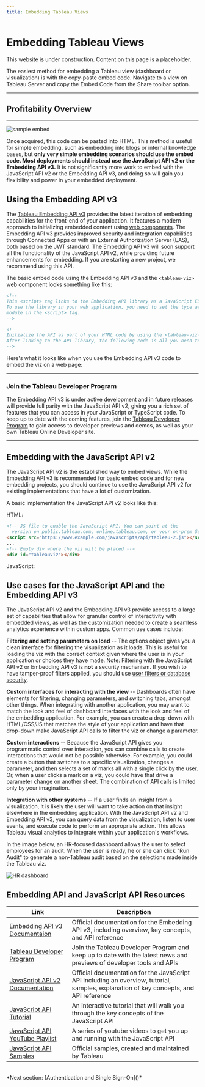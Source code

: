 ```yaml
---
title: Embedding Tableau Views
---
```



# Embedding Tableau Views

<Callout type="warning" emoji="⚠️">
  This website is under construction. Content on this page is a placeholder.
</Callout>

The easiest method for embedding a Tableau view (dashboard or visualization) is with the copy-paste embed code. Navigate to a view on Tableau Server and copy the Embed Code from the Share toolbar option.

-------------

## Profitability Overview

<Tableau
  src='https://public.tableau.com/views/Superstore_light/Profitability'
  height='800'
  width='830'
  hideTabs={true}
  device='default'
/>

-------------------

<Image
  alt='sample embed' 
  src='/img/embed_code.png' 
  width={700}
  height={800}
/>

Once acquired, this code can be pasted into HTML.
This method is useful for simple embedding, such as embedding into blogs or internal knowledge bases, but **only very simple embedding scenarios should use the embed code. Most deployments should instead use the JavaScript API v2 or the Embedding API v3.** It is not significantly more work to embed with the JavaScript API v2 or the Embedding API v3, and doing so will gain you flexibility and power in your embedded deployment.

## Using the Embedding API v3

The [Tableau Embedding API v3](https://help.tableau.com/current/api/embedding_api/en-us/index.html) provides the latest iteration of embedding capabilities for the front-end of your application. It features a modern approach to initializing embedded content using [web components](https://www.webcomponents.org/introduction). The Embedding API v3 provides improved security and integration capabilities through Connected Apps or with an External Authorization Server (EAS), both based on the JWT standard. The Embedding API v3 will soon support all the functionality of the JavaScript API v2, while providing future enhancements for embedding. If you are starting a new project, we recommend using this API.

The basic embed code using the Embedding API v3 and the `<tableau-viz>` web component looks something like this:


```html
<!-- 
This <script> tag links to the Embedding API library as a JavaScript ES6 module. 
To use the library in your web application, you need to set the type attribute to 
module in the <script> tag. 
-->

<!-- 
Initialize the API as part of your HTML code by using the <tableau-viz> web component. 
After linking to the API library, the following code is all you need to embed a Tableau view into your HTML pages.
-->

```

Here's what it looks like when you use the Embedding API v3 code to embed the viz on a web page:


---

### Join the Tableau Developer Program

The Embedding API v3 is under active development and in future releases will provide full parity with the JavaScript API v2, giving you a rich set of features that you can access in your JavaScript or TypeScript code. To keep up to date with the coming features, join the [Tableau Developer Program](https://www.tableau.com/developer) to gain access to developer previews and demos, as well as your own Tableau Online Developer site.

---

## Embedding with the JavaScript API v2

The JavaScript API v2 is the established way to embed views. While the Embedding API v3 is recommended for basic embed code and for new embedding projects, you should continue to use the JavaScript API v2 for existing implementations that have a lot of customization.

A basic implementation the JavaScript API v2 looks like this:

HTML:

```html
<!-- JS file to enable the JavaScript API. You can point at the
  version on public.tableau.com, online.tableau.com, or your on-prem Server -->
<script src="https://www.example.com/javascripts/api/tableau-2.js"></script>
...
<!-- Empty div where the viz will be placed -->
<div id="tableauViz"></div>
```

JavaScript:



## Use cases for the JavaScript API and the Embedding API v3

The JavaScript API v2 and the Embedding API v3 provide access to a large set of capabilities that allow for granular control of interactivity with embedded views, as well as the customization needed to create a seamless analytics experience within custom apps. Common use cases include:

**Filtering and setting parameters on load** -- The options object gives you a clean interface for filtering the visualization as it loads. This is useful for loading the viz with the correct context given where the user is in your application or choices they have made.
Note: Filtering with the JavaScript API v2 or Embedding API v3 is **not** a security mechanism. If you wish to have tamper-proof filters applied, you should use [user filters or database security]().

**Custom interfaces for interacting with the view** -- Dashboards often have elements for filtering, changing parameters, and switching tabs, amongst other things. When integrating with another application, you may want to match the look and feel of dashboard interfaces with the look and feel of the embedding application. For example, you can create a drop-down with HTML/CSS/JS that matches the style of your application and have that drop-down make JavaScript API calls to filter the viz or change a parameter.

**Custom interactions** -- Because the JavaScript API gives you programmatic control over interaction, you can combine calls to create interactions that would not be possible otherwise. For example, you could create a button that switches to a specific visualization, changes a parameter, and then selects a set of marks all with a single click by the user. Or, when a user clicks a mark on a viz, you could have that drive a parameter change on another sheet. The combination of API calls is limited only by your imagination.

**Integration with other systems** -- If a user finds an insight from a visualization, it is likely the user will want to take action on that insight elsewhere in the embedding application. With the JavaScript API v2 and Embedding API v3, you can query data from the visualization, listen to user events, and execute code to perform an appropriate action. This allows Tableau visual analytics to integrate within your application's workflows.

In the image below, an HR-focused dashboard allows the user to select employees for an audit. When the user is ready, he or she can click "Run Audit" to generate a non-Tableau audit based on the selections made inside the Tableau viz.

<Image
  alt='HR dashboard' 
  src='/run_audit.png' 
  width={700}
  height={800}
/>



## Embedding API and JavaScript API Resources

Link | Description
---- | -----------
[Embedding API v3 Documentaion](https://help.tableau.com/current/api/embedding_api/en-us/index.html) | Official documentation for the Embedding API v3, including overview, key concepts, and API reference
[Tableau Developer Program](https://www.tableau.com/developer) | Join the Tableau Developer Program and keep up to date with the latest news and previews of developer tools and APIs
[JavaScript API v2 Documentation](http://onlinehelp.tableau.com/current/api/js_api/en-us/JavaScriptAPI/js_api.htm#) | Official documentation for the JavaScript API including an overview, tutorial, samples, explanation of key concepts, and API reference
[JavaScript API Tutorial](http://onlinehelp.tableau.com/samples/en-us/js_api/tutorial.htm) | An interactive tutorial that will walk you through the key concepts of the JavaScript API
[JavaScript API YouTube Playlist](https://www.youtube.com/watch?v=Geppur9LDnw&list=PL_qx68DwhYA8e_z9k7uoRw0zayoY35nUJ) | A series of youtube videos to get you up and running with the JavaScript API
[JavaScript API Samples](https://github.com/tableau/js-api-samples) | Official samples, created and maintained by Tableau


<br />
*Next section: [Authentication and Single Sign-On]()*
